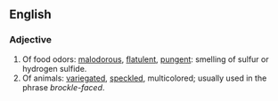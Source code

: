 ==English==
===Adjective===
# Of food odors: [[malodorous]], [[flatulent]], [[pungent]]: smelling of sulfur or hydrogen sulfide.
# Of animals: [[variegated]], [[speckle]]d, multicolored; usually used in the phrase ''brockle-faced''.